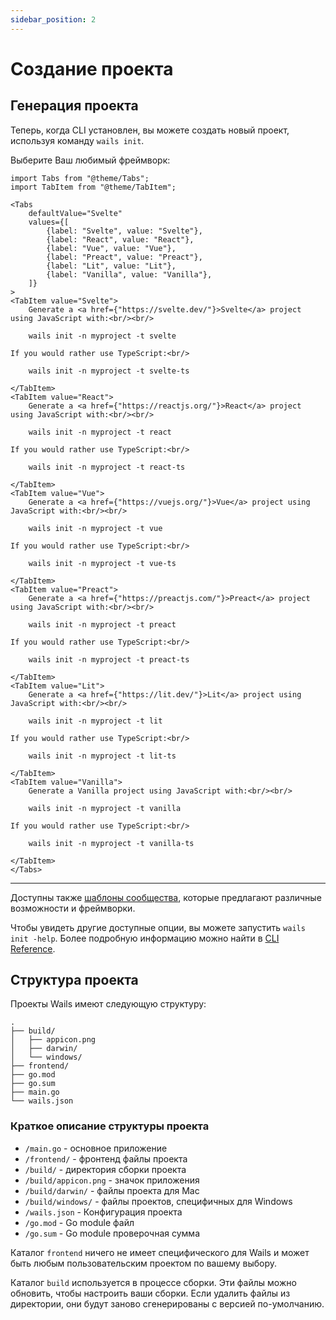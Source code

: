 ```yaml
---
sidebar_position: 2
---
```


# Создание проекта

## Генерация проекта

Теперь, когда CLI установлен, вы можете создать новый проект, используя команду `wails init`.

Выберите Ваш любимый фреймворк:

```mdx-code-block
import Tabs from "@theme/Tabs";
import TabItem from "@theme/TabItem";

<Tabs
    defaultValue="Svelte"
    values={[
        {label: "Svelte", value: "Svelte"},
        {label: "React", value: "React"},
        {label: "Vue", value: "Vue"},
        {label: "Preact", value: "Preact"},
        {label: "Lit", value: "Lit"},
        {label: "Vanilla", value: "Vanilla"},
    ]}
>
<TabItem value="Svelte">
    Generate a <a href={"https://svelte.dev/"}>Svelte</a> project using JavaScript with:<br/><br/>

    wails init -n myproject -t svelte

If you would rather use TypeScript:<br/>

    wails init -n myproject -t svelte-ts

</TabItem>
<TabItem value="React">
    Generate a <a href={"https://reactjs.org/"}>React</a> project using JavaScript with:<br/><br/>

    wails init -n myproject -t react

If you would rather use TypeScript:<br/>

    wails init -n myproject -t react-ts

</TabItem>
<TabItem value="Vue">
    Generate a <a href={"https://vuejs.org/"}>Vue</a> project using JavaScript with:<br/><br/>

    wails init -n myproject -t vue

If you would rather use TypeScript:<br/>

    wails init -n myproject -t vue-ts

</TabItem>
<TabItem value="Preact">
    Generate a <a href={"https://preactjs.com/"}>Preact</a> project using JavaScript with:<br/><br/>

    wails init -n myproject -t preact

If you would rather use TypeScript:<br/>

    wails init -n myproject -t preact-ts

</TabItem>
<TabItem value="Lit">
    Generate a <a href={"https://lit.dev/"}>Lit</a> project using JavaScript with:<br/><br/>

    wails init -n myproject -t lit

If you would rather use TypeScript:<br/>

    wails init -n myproject -t lit-ts

</TabItem>
<TabItem value="Vanilla">
    Generate a Vanilla project using JavaScript with:<br/><br/>

    wails init -n myproject -t vanilla

If you would rather use TypeScript:<br/>

    wails init -n myproject -t vanilla-ts

</TabItem>
</Tabs>
```

<hr />

Доступны также [шаблоны сообщества](../community/templates.mdx), которые предлагают различные возможности и фреймворки.

Чтобы увидеть другие доступные опции, вы можете запустить `wails init -help`. Более подробную информацию можно найти в [CLI Reference](../reference/cli.mdx#init).

## Структура проекта

Проекты Wails имеют следующую структуру:

```
.
├── build/
│   ├── appicon.png
│   ├── darwin/
│   └── windows/
├── frontend/
├── go.mod
├── go.sum
├── main.go
└── wails.json
```

### Краткое описание структуры проекта

- `/main.go` - основное приложение
- `/frontend/` - фронтенд файлы проекта
- `/build/` - директория сборки проекта
- `/build/appicon.png` - значок приложения
- `/build/darwin/` - файлы проекта для Mac
- `/build/windows/` - файлы проектов, специфичных для Windows
- `/wails.json` - Конфигурация проекта
- `/go.mod` - Go module файл
- `/go.sum` - Go module проверочная сумма

Каталог `frontend` ничего не имеет специфического для Wails и может быть любым пользовательским проектом по вашему выбору.

Каталог `build` используется в процессе сборки. Эти файлы можно обновить, чтобы настроить ваши сборки. Если удалить файлы из директории, они будут заново сгенерированы с версией по-умолчанию.

